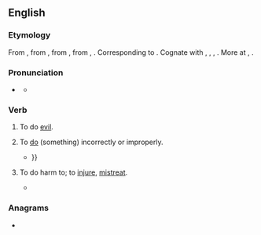 ==English==

===Etymology===
From {{inh|en|enm|misdon}}, from {{inh|en|ang|misdōn||to do evil, transgress, do amiss, err}}, from {{inh|en|gem-pro|*missadōną||to do wrongly}}, from {{m|gem-pro|*missa-||mis-}}, {{m|gem-pro|*dōną||to do}}. Corresponding to {{prefix|en|mis|do}}. Cognate with {{cog|ofs|misdūa||to misdo}}, {{cog|nl|misdoen||to offend, do wrongly}}, {{cog|gml|misdōn||to misdo}}, {{cog|gmh|missetuon||to transgress, offend, blame}}. More at {{l|en|mis-}}, {{l|en|do}}.

===Pronunciation===
* {{a|UK}} {{IPA|en|/mɪsˈduː/}}
** {{audio|en|LL-Q1860 (eng)-Vealhurl-misdo.wav|Audio (UK)}}

===Verb===
{{en-verb|misdoes|misdoing|misdid|misdone}}

# {{lb|en|archaic|intransitive}} To do [[evil]].
# {{lb|en|transitive}} To [[do]] (something) incorrectly or improperly.
#* {{RQ:Milton Paradise Regained|book=Samson Agonistes|page=57|passage=Afford me place to ſhew what recompence / Towards thee I intend for what I have '''miſdone''',{{...}}}}
# {{lb|en|archaic|transitive}} To do harm to; to [[injure]], [[mistreat]].
#* {{RQ:Mlry MrtDrthr|7.12|2|V|xij|passage=thēne cam out a duchesse / & Clarysyn the countesse with many ladyes & damoysels / and knelyng bifore kynge Arthur requyred hym for the loue of god to receyue the cyte / & not to take it by assaulte for thenne shold many gyltles be slayne / thēne the kyng aualyd his vyser with a meke & noble coūtenaūce / & said madame ther shal none of my subgettys '''mysdoo''' you ne your maydens}}
<!--Prior quote:#*:Shall non '''myssedo''' you, madam, that to me longis, for I graunt the chartyrs-->

===Anagrams===
* {{anagrams|en|a=dimos|Modis|mo-dis|odism}}